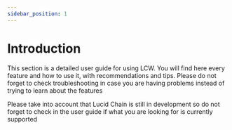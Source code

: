 ```yaml
---
sidebar_position: 1
---
```


# Introduction


This section is a detailed user guide for using LCW. You will find here every feature and how to use it, 
with recommendations and tips. Please do not forget to check troubleshooting in case you are having problems instead of trying to learn about the features

<Alert>
  Please take into account that Lucid Chain is still in development so do not forget to check in the user guide if what you are looking for is currently supported
</Alert>
